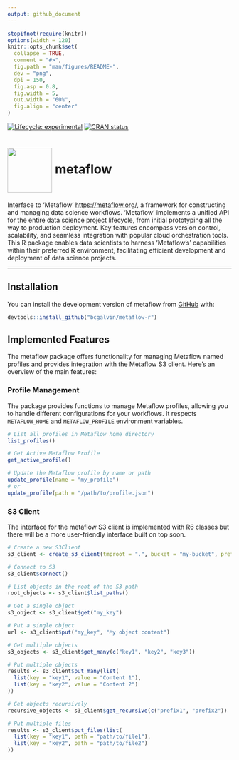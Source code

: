 ```yaml
---
output: github_document
---
```


<!-- README.md is generated from README.Rmd. Please edit that file -->

```r
stopifnot(require(knitr))
options(width = 120)
knitr::opts_chunk$set(
  collapse = TRUE,
  comment = "#>",
  fig.path = "man/figures/README-",
  dev = "png",
  dpi = 150,
  fig.asp = 0.8,
  fig.width = 5,
  out.width = "60%",
  fig.align = "center"
)
```

<!-- badges: start -->
[![Lifecycle: experimental](https://img.shields.io/badge/lifecycle-experimental-orange.svg)](https://lifecycle.r-lib.org/articles/stages.html#experimental)
[![CRAN status](https://www.r-pkg.org/badges/version/metaflow)](https://CRAN.R-project.org/package=metaflow)
<!-- badges: end -->


# <img src="man/figures/logo.png" align="center" width="100" /> metaflow 

Interface to 'Metaflow' <https://metaflow.org/>, a framework for constructing and managing data science workflows. 'Metaflow' implements a unified API for the entire data science project lifecycle, from initial prototyping all the way to production deployment. Key features encompass version control, scalability, and seamless integration with popular cloud orchestration tools. This R package enables data scientists to harness 'Metaflow's' capabilities within their preferred R environment, facilitating efficient development and deployment of data science projects.

---

## Installation

You can install the development version of metaflow from [GitHub](https://github.com/) with:

```r
devtools::install_github("bcgalvin/metaflow-r")
```

## Implemented Features

The metaflow package offers functionality for managing Metaflow named profiles and provides integration with the Metaflow S3 client. Here's an overview of the main features:

### Profile Management

The package provides functions to manage Metaflow profiles, allowing you to handle different configurations for your workflows. It respects `METAFLOW_HOME` and `METAFLOW_PROFILE` environment variables.

```r
# List all profiles in Metaflow home directory
list_profiles()

# Get Active Metaflow Profile
get_active_profile()

# Update the Metaflow profile by name or path
update_profile(name = "my_profile")
# or
update_profile(path = "/path/to/profile.json")
```

### S3 Client

The interface for the metaflow S3 client is implemented with R6 classes but there will be a more user-friendly interface built on top soon.

```r
# Create a new S3Client
s3_client <- create_s3_client(tmproot = ".", bucket = "my-bucket", prefix = "my-prefix")

# Connect to S3
s3_client$connect()

# List objects in the root of the S3 path
root_objects <- s3_client$list_paths()

# Get a single object
s3_object <- s3_client$get("my_key")

# Put a single object
url <- s3_client$put("my_key", "My object content")

# Get multiple objects
s3_objects <- s3_client$get_many(c("key1", "key2", "key3"))

# Put multiple objects
results <- s3_client$put_many(list(
  list(key = "key1", value = "Content 1"),
  list(key = "key2", value = "Content 2")
))

# Get objects recursively
recursive_objects <- s3_client$get_recursive(c("prefix1", "prefix2"))

# Put multiple files
results <- s3_client$put_files(list(
  list(key = "key1", path = "path/to/file1"),
  list(key = "key2", path = "path/to/file2")
))
```
